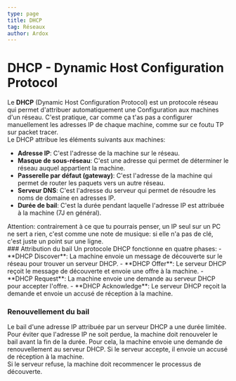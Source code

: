 ```yaml
---
type: page
title: DHCP
tag: Réseaux
author: Ardox
---
```


# DHCP - Dynamic Host Configuration Protocol

Le **DHCP** (Dynamic Host Configuration Protocol) est un protocole réseau qui permet d'attribuer automatiquement une Configuration aux machines d'un réseau.
C'est pratique, car comme ça t'as pas a configurer manuellement les adresses IP de chaque machine, comme sur ce foutu TP sur packet tracer.
<br />
Le DHCP attribue les éléments suivants aux machines:
- **Adresse IP**: C'est l'adresse de la machine sur le réseau.
- **Masque de sous-réseau**: C'est une adresse qui permet de déterminer le réseau auquel appartient la machine.
- **Passerelle par défaut (gateway)**: C'est l'adresse de la machine qui permet de router les paquets vers un autre réseau.
- **Serveur DNS**: C'est l'adresse du serveur qui permet de résoudre les noms de domaine en adresses IP.
- **Durée de bail**: C'est la durée pendant laquelle l'adresse IP est attribuée à la machine (7J en général).

<div class="p-4 font-mono border-l-2 border-red bg-mbg my-6">
Attention: contrairement à ce que tu pourrais penser, un IP seul sur un PC ne sert a rien, c'est comme une note de musique:
si elle n'a pas de clé, c'est juste un point sur une ligne.
</div>
### Attribution du bail
Un protocole DHCP fonctionne en quatre phases: 
- **DHCP Discover**: La machine envoie un message de découverte sur le réseau pour trouver un serveur DHCP.
- **DHCP Offer**: Le serveur DHCP reçoit le message de découverte et envoie une offre à la machine.
- **DHCP Request**: La machine envoie une demande au serveur DHCP pour accepter l'offre.
- **DHCP Acknowledge**: Le serveur DHCP reçoit la demande et envoie un accusé de réception à la machine.

### Renouvellement du bail

Le bail d'une adresse IP attribuée par un serveur DHCP a une durée limitée. Pour éviter que l'adresse IP ne soit perdue,
la machine doit renouveler le bail avant la fin de la durée. Pour cela, la machine envoie une demande de renouvellement au serveur DHCP.
Si le serveur accepte, il envoie un accusé de réception à la machine.
<br />
Si le serveur refuse, la machine doit recommencer le processus de découverte.
